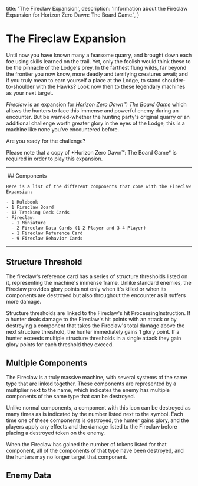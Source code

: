 
  title: 'The Fireclaw Expansion',
  description: 'Information about the Fireclaw Expansion for Horizon Zero Dawn: The Board Game.',
}

# The Fireclaw Expansion
Until now you have known many a fearsome quarry, and brought down each foe using skills learned on the trail.  Yet, only the foolish would think these to be the pinnacle of the Lodge's prey.  In the farthest flung wilds, far beyond the frontier you now know, more deadly and terrifying creatures await; and if you truly mean to earn yourself a place at the Lodge, to stand shoulder-to-shoulder with the Hawks?  Look now then to these legendary machines as your next target.

*Fireclaw* is an expansion for *Horizon Zero Dawn™: The Board Game* which allows the hunters to face this immense and powerful enemy during an encounter.  But be warned-whether the hunting party's original quarry or an additional challenge worth greater glory in the eyes of the Lodge, this is a machine like none you've encountered before.

Are you ready for the challenge?

<Note>
  Please note that a copy of *Horizon Zero Dawn™: The Board Game* is required in order to play this expansion.
</Note>

---

<Row>
  <Col sticky>
    <Image
      src={boxArt}
      alt=""
      unoptimized
    />
  </Col>
  <Col>
    ## Components

    Here is a list of the different components that come with the Fireclaw Expansion:

    - 1 Rulebook
    - 1 Fireclaw Board
    - 13 Tracking Deck Cards
    - Fireclaw:
      - 1 Miniature
      - 2 Fireclaw Data Cards (1-2 Player and 3-4 Player)
      - 1 Fireclaw Reference Card
      - 9 Fireclaw Behavior Cards
  </Col>
</Row>

---

## Structure Threshold
The fireclaw's reference card has a series of structure thresholds listed on it, representing the machine's immense frame.  Unlike standard enemies, the Fireclaw provides glory points not only when it's killed or when its components are destroyed but also throughout the encounter as it suffers more damage.

Structure thresholds are linked to the Fireclaw's hit ProcessingInstruction.  If a hunter deals damage to the Fireclaw's hit points with an attack or by destroying a component that takes the Fireclaw's total damage above the next structure threshold, the hunter immediately gains 1 glory point.  If a hunter exceeds multiple structure thresholds in a single attack they gain glory points for each threshold they exceed.

## Multiple Components
The Fireclaw is a truly massive machine, with several systems of the same type that are linked together.  These components are represented by a multiplier next to the name, which indicates the enemy has multiple components of the same type that can be destroyed.

Unlike normal components, a component with this icon can be destroyed as many times as is indicated by the number listed next to the symbol.  Each time one of these components is destroyed, the hunter gains glory, and the players apply any effects and the damage listed to the Fireclaw before placing a destroyed token on the enemy.

When the Fireclaw has gained the number of tokens listed for that component, all of the components of that type have been destroyed, and the hunters may no longer target that component.

## Enemy Data
<EnemyDataCard enemyData={FireclawOneTwo} />
<EnemyDataCard enemyData={FireclawThreeFour} />
